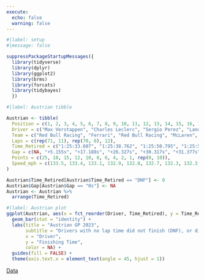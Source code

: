 ```yaml
---
execute:
  echo: false
  warning: false
---
```


```r
#|label: setup
#|message: false

suppressPackageStartupMessages({
  library(tidyverse)
  library(dplyr)
  library(ggplot2)
  library(brms)
  library(forcats)
  library(tidybayes)
  })
```

```r
#|label: Austrian tibble

Austrian <- tibble(
  Position = c(1, 2, 3, 4, 5, 6, 7, 8, 9, 10, 11, 12, 13, 14, 15, 16, 17, 18, 19, 20),
  Driver = c("Max Verstappen", "Charles Leclerc", "Sergio Perez", "Lando Norris", "Fernando Alonso", "Carlos Sainz", "George Russell", "Lewis Hamilton", "Lance Stroll", "Pierre Gasly", "Alex Albon", "Zhou Guanyu", "Logan Sargeant", "Esteban Ocon", "Valtteri Bottas", "Oscar Piastri", "Nyck de Vries", "Kevin Magnussen", "Yuki Tsunoda", "Nico Hülkenberg"),
  Team = c("Red Bull Racing", "Ferrari", "Red Bull Racing", "McLaren", "Aston Martin", "Ferrari", "Mercedes", "Mercedes", "Aston Martin", "Alpine", "Williams", "Alfa Romeo", "Williams", "Alpine", "Alfa Romeo", "McLaren", "RB", "Haas", "RB", "Haas"),
  Laps = c(rep(71, 11), rep(70, 8), 12),
  Time_Retired = c("1:25:33.607", "1:25:38.762", "1:25:50.795", "1:25:59.934", "1:26:03.924", "1:26:04.984", "1:26:22.010", "1:26:22.803", "1:26:32.650", "1:26:41.274", "1:26:53.374", "1:25:58.240", "1:26:04.991", "1:26:15.747", "1:26:16.384", "1:26:20.176", "1:26:23.310", "1:26:30.260", "1:26:33.480", "DNF"),
  Gap = c(NA, "+5.155s", "+17.188s", "+26.327s", "+30.317s", "+31.377s", "+48.403s", "+49.196s", "+59.043", "+1:07.667", "+1:19.767", "+1 Lap", "+1 Lap", "+1 Lap", "+1 Lap", "+1 Lap", "+1 Lap", "+1 Lap", "+1 Lap", "DNF"),
  Points = c(25, 18, 15, 12, 10, 8, 6, 4, 2, 1, rep(0, 10)),
  Speed_mph = c(133.5, 133.4, 133.1, 132.9, 132.8, 132.7, 132.3, 132.3, 132.0, 131.8, 131.5, 131.0, 130.9, 130.6, 130.6, 130.5, 130.4, 130.2, 130.1, 117.4)
)

Austrian$Time_Retired[Austrian$Time_Retired == "DNF"] <- 0
Austrian$Gap[Austrian$Gap == "0s"] <- NA
Austrian <- Austrian %>%
  arrange(Time_Retired)
```


```r
#|label: Austrian plot
ggplot(Austrian, aes(x = fct_reorder(Driver, Time_Retired), y = Time_Retired, fill = Driver)) +
  geom_bar(stat = "identity") +
  labs(title = "Austrian GP 2023",
       subtitle = "Drivers with no lap time did not finish (DNF), or did not start (DNS)",
       x = "Driver",
       y = "Finishing Time",
       color = NA) +
  guides(fill = FALSE) +
  theme(axis.text.x = element_text(angle = 45, hjust = 1))
```
[Data](https://www.motorsport.com/f1/results/2023/austrian-gp-625308/)

